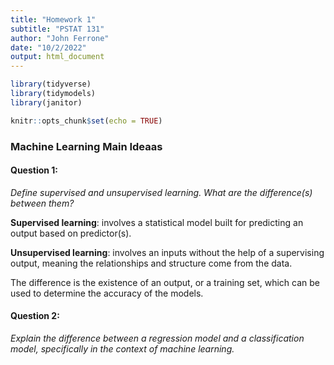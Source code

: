 ```yaml
---
title: "Homework 1"
subtitle: "PSTAT 131"
author: "John Ferrone"
date: "10/2/2022"
output: html_document
---
```


```r
library(tidyverse)
library(tidymodels)
library(janitor)

knitr::opts_chunk$set(echo = TRUE)
```

### Machine Learning Main Ideaas

#### Question 1:
*Define supervised and unsupervised learning. What are the difference(s) between them?*

**Supervised learning**: involves a statistical model built for predicting an output based on predictor(s). 

**Unsupervised learning**: involves an inputs without the help of a supervising output, meaning the relationships and structure come from the data.

The difference is the existence of an output, or a training set, which can be used to determine the accuracy of the models.

#### Question 2:
*Explain the difference between a regression model and a classification model, specifically in the context of machine learning.*


